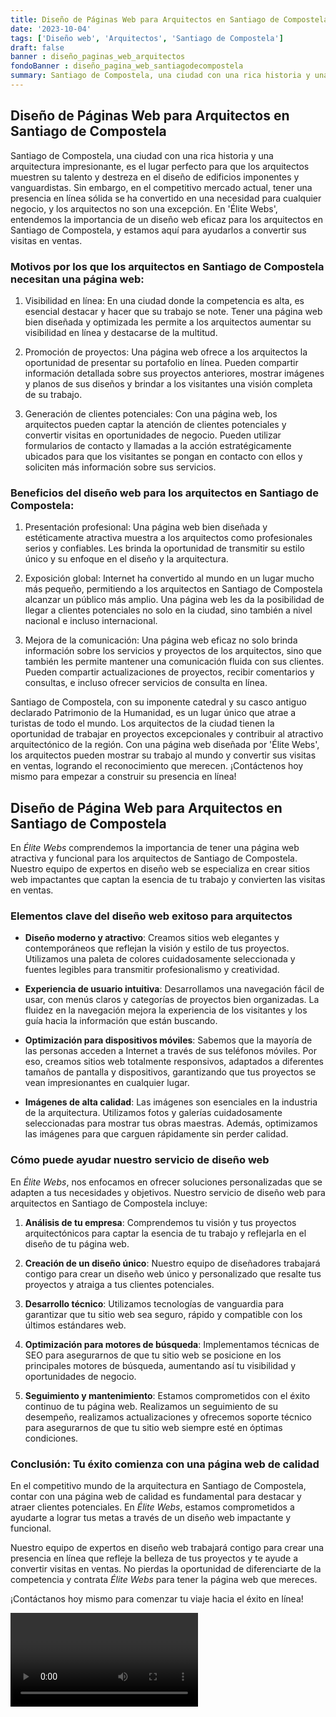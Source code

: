 ```yaml
---
title: Diseño de Páginas Web para Arquitectos en Santiago de Compostela
date: '2023-10-04'
tags: ['Diseño web', 'Arquitectos', 'Santiago de Compostela']
draft: false
banner : diseño_paginas_web_arquitectos
fondoBanner : diseño_pagina_web_santiagodecompostela
summary: Santiago de Compostela, una ciudad con una rica historia y una arquitectura impresionante, es el lugar perfecto para que los arquitectos muestren su talento y destreza en el diseño de edificios imponentes y vanguardistas. Sin embargo, en el competitivo mercado actual, tener una presencia en línea sólida se ha convertido en una necesidad para cualquier negocio, y los arquitectos no son una excepción. En 'Élite Webs', entendemos la importancia de un diseño web eficaz para los arquitectos en Santiago de Compostela, y estamos aquí para ayudarlos a convertir sus visitas en ventas.
---
```


## Diseño de Páginas Web para Arquitectos en Santiago de Compostela

Santiago de Compostela, una ciudad con una rica historia y una arquitectura impresionante, es el lugar perfecto para que los arquitectos muestren su talento y destreza en el diseño de edificios imponentes y vanguardistas. Sin embargo, en el competitivo mercado actual, tener una presencia en línea sólida se ha convertido en una necesidad para cualquier negocio, y los arquitectos no son una excepción. En 'Élite Webs', entendemos la importancia de un diseño web eficaz para los arquitectos en Santiago de Compostela, y estamos aquí para ayudarlos a convertir sus visitas en ventas.

### Motivos por los que los arquitectos en Santiago de Compostela necesitan una página web:

1. Visibilidad en línea: En una ciudad donde la competencia es alta, es esencial destacar y hacer que su trabajo se note. Tener una página web bien diseñada y optimizada les permite a los arquitectos aumentar su visibilidad en línea y destacarse de la multitud.

2. Promoción de proyectos: Una página web ofrece a los arquitectos la oportunidad de presentar su portafolio en línea. Pueden compartir información detallada sobre sus proyectos anteriores, mostrar imágenes y planos de sus diseños y brindar a los visitantes una visión completa de su trabajo.

3. Generación de clientes potenciales: Con una página web, los arquitectos pueden captar la atención de clientes potenciales y convertir visitas en oportunidades de negocio. Pueden utilizar formularios de contacto y llamadas a la acción estratégicamente ubicados para que los visitantes se pongan en contacto con ellos y soliciten más información sobre sus servicios.

### Beneficios del diseño web para los arquitectos en Santiago de Compostela:

1. Presentación profesional: Una página web bien diseñada y estéticamente atractiva muestra a los arquitectos como profesionales serios y confiables. Les brinda la oportunidad de transmitir su estilo único y su enfoque en el diseño y la arquitectura.

2. Exposición global: Internet ha convertido al mundo en un lugar mucho más pequeño, permitiendo a los arquitectos en Santiago de Compostela alcanzar un público más amplio. Una página web les da la posibilidad de llegar a clientes potenciales no solo en la ciudad, sino también a nivel nacional e incluso internacional.

3. Mejora de la comunicación: Una página web eficaz no solo brinda información sobre los servicios y proyectos de los arquitectos, sino que también les permite mantener una comunicación fluida con sus clientes. Pueden compartir actualizaciones de proyectos, recibir comentarios y consultas, e incluso ofrecer servicios de consulta en línea.

Santiago de Compostela, con su imponente catedral y su casco antiguo declarado Patrimonio de la Humanidad, es un lugar único que atrae a turistas de todo el mundo. Los arquitectos de la ciudad tienen la oportunidad de trabajar en proyectos excepcionales y contribuir al atractivo arquitectónico de la región. Con una página web diseñada por 'Élite Webs', los arquitectos pueden mostrar su trabajo al mundo y convertir sus visitas en ventas, logrando el reconocimiento que merecen. ¡Contáctenos hoy mismo para empezar a construir su presencia en línea!

<GifSeo />

<Cta />

## Diseño de Página Web para Arquitectos en Santiago de Compostela

En *Élite Webs* comprendemos la importancia de tener una página web atractiva y funcional para los arquitectos de Santiago de Compostela. Nuestro equipo de expertos en diseño web se especializa en crear sitios web impactantes que captan la esencia de tu trabajo y convierten las visitas en ventas.

### Elementos clave del diseño web exitoso para arquitectos

- **Diseño moderno y atractivo**: Creamos sitios web elegantes y contemporáneos que reflejan la visión y estilo de tus proyectos. Utilizamos una paleta de colores cuidadosamente seleccionada y fuentes legibles para transmitir profesionalismo y creatividad.

- **Experiencia de usuario intuitiva**: Desarrollamos una navegación fácil de usar, con menús claros y categorías de proyectos bien organizadas. La fluidez en la navegación mejora la experiencia de los visitantes y los guía hacia la información que están buscando.

- **Optimización para dispositivos móviles**: Sabemos que la mayoría de las personas acceden a Internet a través de sus teléfonos móviles. Por eso, creamos sitios web totalmente responsivos, adaptados a diferentes tamaños de pantalla y dispositivos, garantizando que tus proyectos se vean impresionantes en cualquier lugar.

- **Imágenes de alta calidad**: Las imágenes son esenciales en la industria de la arquitectura. Utilizamos fotos y galerías cuidadosamente seleccionadas para mostrar tus obras maestras. Además, optimizamos las imágenes para que carguen rápidamente sin perder calidad.

### Cómo puede ayudar nuestro servicio de diseño web

En *Élite Webs*, nos enfocamos en ofrecer soluciones personalizadas que se adapten a tus necesidades y objetivos. Nuestro servicio de diseño web para arquitectos en Santiago de Compostela incluye:

1. **Análisis de tu empresa**: Comprendemos tu visión y tus proyectos arquitectónicos para captar la esencia de tu trabajo y reflejarla en el diseño de tu página web.

2. **Creación de un diseño único**: Nuestro equipo de diseñadores trabajará contigo para crear un diseño web único y personalizado que resalte tus proyectos y atraiga a tus clientes potenciales.

3. **Desarrollo técnico**: Utilizamos tecnologías de vanguardia para garantizar que tu sitio web sea seguro, rápido y compatible con los últimos estándares web.

4. **Optimización para motores de búsqueda**: Implementamos técnicas de SEO para asegurarnos de que tu sitio web se posicione en los principales motores de búsqueda, aumentando así tu visibilidad y oportunidades de negocio.

5. **Seguimiento y mantenimiento**: Estamos comprometidos con el éxito continuo de tu página web. Realizamos un seguimiento de su desempeño, realizamos actualizaciones y ofrecemos soporte técnico para asegurarnos de que tu sitio web siempre esté en óptimas condiciones.

### Conclusión: Tu éxito comienza con una página web de calidad

En el competitivo mundo de la arquitectura en Santiago de Compostela, contar con una página web de calidad es fundamental para destacar y atraer clientes potenciales. En *Élite Webs*, estamos comprometidos a ayudarte a lograr tus metas a través de un diseño web impactante y funcional.

Nuestro equipo de expertos en diseño web trabajará contigo para crear una presencia en línea que refleje la belleza de tus proyectos y te ayude a convertir visitas en ventas. No pierdas la oportunidad de diferenciarte de la competencia y contrata *Élite Webs* para tener la página web que mereces.

¡Contáctanos hoy mismo para comenzar tu viaje hacia el éxito en línea!

<Video />

<CtaBot job='Arquitectos' city='Santiago de Compostela'/>

<Gmaps query='Santiago de Compostela+españa+maps' />